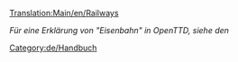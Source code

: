 [[Translation:Main/en/Railways]]

{{en/Bilingual box|de
|Diese Kategorie ist für alle Artikel, die etwas zu tun haben mit Eisenbahnen, inklusive Züge, Bau von Eisenbahnstrecken und -Kreuzungen, Signale, u.s.w.
|The '''railways''' category is for all pages relating to railways including trains, construction, junctions, signalling etc.}}
''Für eine Erklärung von "Eisenbahn" in OpenTTD, siehe den {{User:Pystro/Template:Link Translation|Railways|De|Eisenbahn-Artikel|Eisenbahn|Eisenbahnen|Züge|Zug|Gleise|Gleis}}''

[[Category:de/Handbuch]]